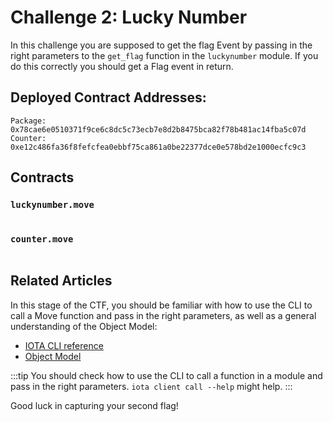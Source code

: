 

# Challenge 2: Lucky Number

In this challenge you are supposed to get the flag Event by passing in the right parameters to the `get_flag` function in the `luckynumber` module. If you do this correctly you should get a Flag event in return.

## Deployed Contract Addresses:
```
Package: 0x78cae6e0510371f9ce6c8dc5c73ecb7e8d2b8475bca82f78b481ac14fba5c07d
Counter: 0xe12c486fa36f8fefcfea0ebbf75ca861a0be22377dce0e578bd2e1000ecfc9c3
```

## Contracts
### `luckynumber.move`
```move file=<rootDir>/docs/examples/move/ctf/challenge_2/sources/luckynumber.move
```

### `counter.move`
```move file=<rootDir>/docs/examples/move/ctf/challenge_2/sources/counter.move
```

## Related Articles
In this stage of the CTF, you should be familiar with how to use the CLI to call a Move function and pass in the right parameters, as well as a general understanding of the Object Model:

- [IOTA CLI reference](../../references/cli/)
- [Object Model](../iota-101/objects/object-model.mdx)

:::tip
You should check how to use the CLI to call a function in a module and pass in the right parameters. `iota client call --help` might help.
:::

Good luck in capturing your second flag!

<ChallengeVerifier expectedObjectType="0x78cae6e0510371f9ce6c8dc5c73ecb7e8d2b8475bca82f78b481ac14fba5c07d::luckynumber::Flag" />

